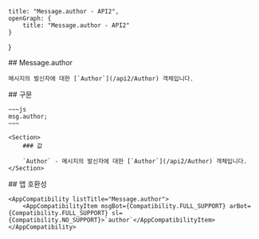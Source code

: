 
    title: "Message.author - API2",
    openGraph: {
        title: "Message.author - API2"
    }
}

<Section>
    ## Message.author

    메시지의 발신자에 대한 [`Author`](/api2/Author) 객체입니다.
</Section>
<Section>
    ## 구문

    ~~~js
    msg.author;
    ~~~

    <Section>
        ### 값

        `Author` - 메시지의 발신자에 대한 [`Author`](/api2/Author) 객체입니다.
    </Section>
</Section>
<Section>
    ## 앱 호환성

    <AppCompatibility listTitle="Message.author">
        <AppCompatibilityItem msgBot={Compatibility.FULL_SUPPORT} arBot={Compatibility.FULL_SUPPORT} sl={Compatibility.NO_SUPPORT}>`author`</AppCompatibilityItem>
    </AppCompatibility>
</Section>